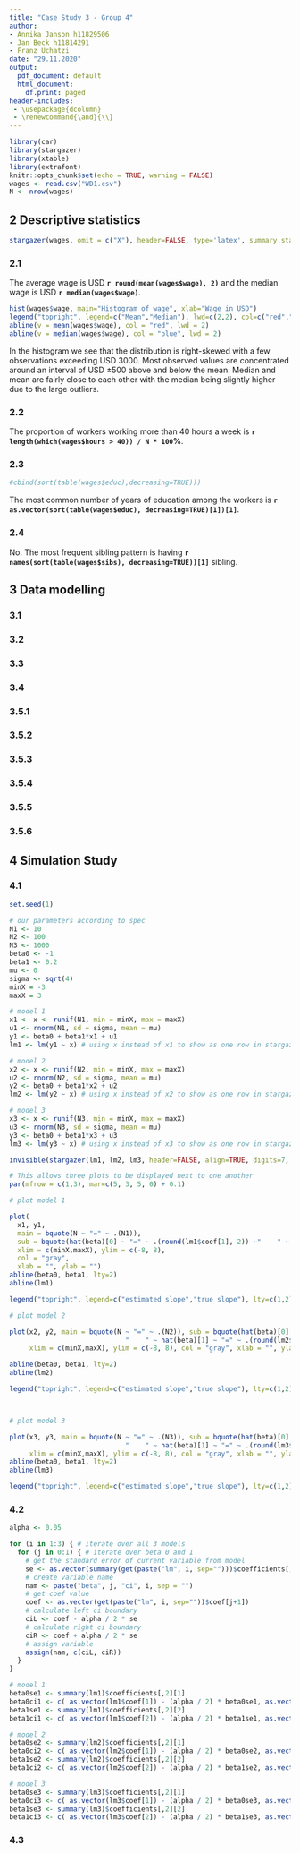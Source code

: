 ```yaml
---
title: "Case Study 3 - Group 4"
author:
- Annika Janson h11829506
- Jan Beck h11814291
- Franz Uchatzi
date: "29.11.2020"
output:
  pdf_document: default
  html_document:
    df.print: paged
header-includes: 
 - \usepackage{dcolumn}
 - \renewcommand{\and}{\\}
---
```



```r
library(car)
library(stargazer)
library(xtable)
library(extrafont)
knitr::opts_chunk$set(echo = TRUE, warning = FALSE)
wages <- read.csv("WD1.csv")
N <- nrow(wages)
```

## 2 Descriptive statistics

```r
stargazer(wages, omit = c("X"), header=FALSE, type='latex', summary.stat=c('mean', 'sd', 'median', 'min', 'max'), title='Summary statistics', align=TRUE)
```
\newpage
### 2.1

The average wage is USD __`r round(mean(wages$wage), 2)`__ and the median wage is USD __`r median(wages$wage)`__.

```r
hist(wages$wage, main="Histogram of wage", xlab="Wage in USD")
legend("topright", legend=c("Mean","Median"), lwd=c(2,2), col=c("red","blue"))
abline(v = mean(wages$wage), col = "red", lwd = 2)
abline(v = median(wages$wage), col = "blue", lwd = 2)

```

In the histogram we see that the distribution is right-skewed with a few observations exceeding USD 3000. Most observed values are concentrated around an interval of USD ±500 above and below the mean. Median and mean are fairly close to each other with the median being slightly higher due to the large outliers.

### 2.2

The proportion of workers working more than 40 hours a week is __`r length(which(wages$hours > 40)) / N * 100`%__.

### 2.3

```r
#cbind(sort(table(wages$educ),decreasing=TRUE)))
```

The most common number of years of education among the workers is __`r as.vector(sort(table(wages$educ), decreasing=TRUE)[1])[1]`__.

### 2.4

No. The most frequent sibling pattern is having __`r names(sort(table(wages$sibs), decreasing=TRUE))[1]`__ sibling.

\newpage
## 3 Data modelling

### 3.1

### 3.2

### 3.3

### 3.4

### 3.5.1

### 3.5.2

### 3.5.3

### 3.5.4

### 3.5.5

### 3.5.6


\newpage

## 4 Simulation Study

### 4.1 

```r
set.seed(1)

# our parameters according to spec
N1 <- 10
N2 <- 100
N3 <- 1000
beta0 <- -1
beta1 <- 0.2
mu <- 0
sigma <- sqrt(4)
minX = -3
maxX = 3

# model 1
x1 <- x <- runif(N1, min = minX, max = maxX)
u1 <- rnorm(N1, sd = sigma, mean = mu)
y1 <- beta0 + beta1*x1 + u1
lm1 <- lm(y1 ~ x) # using x instead of x1 to show as one row in stargazer output 

# model 2
x2 <- x <- runif(N2, min = minX, max = maxX)
u2 <- rnorm(N2, sd = sigma, mean = mu)
y2 <- beta0 + beta1*x2 + u2
lm2 <- lm(y2 ~ x) # using x instead of x2 to show as one row in stargazer output

# model 3
x3 <- x <- runif(N3, min = minX, max = maxX)
u3 <- rnorm(N3, sd = sigma, mean = mu)
y3 <- beta0 + beta1*x3 + u3
lm3 <- lm(y3 ~ x) # using x instead of x3 to show as one row in stargazer output

```


```r

invisible(stargazer(lm1, lm2, lm3, header=FALSE, align=TRUE, digits=7, title="Model comparison"))

```




```r

# This allows three plots to be displayed next to one another
par(mfrow = c(1,3), mar=c(5, 3, 5, 0) + 0.1)

# plot model 1

plot(
  x1, y1, 
  main = bquote(N ~ "=" ~ .(N1)), 
  sub = bquote(hat(beta)[0] ~ "=" ~ .(round(lm1$coef[1], 2)) ~"    " ~ hat(beta)[1] ~ "=" ~ .(round(lm1$coef[2], 2))),
  xlim = c(minX,maxX), ylim = c(-8, 8), 
  col = "gray", 
  xlab = "", ylab = "")
abline(beta0, beta1, lty=2)
abline(lm1)

legend("topright", legend=c("estimated slope","true slope"), lty=c(1,2))

# plot model 2

plot(x2, y2, main = bquote(N ~ "=" ~ .(N2)), sub = bquote(hat(beta)[0] ~ "=" ~ .(round(lm2$coef[1], 2)) ~
                             "    " ~ hat(beta)[1] ~ "=" ~ .(round(lm2$coef[2], 2))),
     xlim = c(minX,maxX), ylim = c(-8, 8), col = "gray", xlab = "", ylab = "")

abline(beta0, beta1, lty=2)
abline(lm2)

legend("topright", legend=c("estimated slope","true slope"), lty=c(1,2))



# plot model 3

plot(x3, y3, main = bquote(N ~ "=" ~ .(N3)), sub = bquote(hat(beta)[0] ~ "=" ~ .(round(lm3$coef[1], 2)) ~
                             "    " ~ hat(beta)[1] ~ "=" ~ .(round(lm3$coef[2], 2))),
     xlim = c(minX,maxX), ylim = c(-8, 8), col = "gray", xlab = "", ylab = "")
abline(beta0, beta1, lty=2)
abline(lm3)

legend("topright", legend=c("estimated slope","true slope"), lty=c(1,2))


```


### 4.2

```r

alpha <- 0.05

for (i in 1:3) { # iterate over all 3 models
  for (j in 0:1) { # iterate over beta 0 and 1
    # get the standard error of current variable from model
    se <- as.vector(summary(get(paste("lm", i, sep="")))$coefficients[,2][j+1])
    # create variable name
    nam <- paste("beta", j, "ci", i, sep = "")
    # get coef value
    coef <- as.vector(get(paste("lm", i, sep=""))$coef[j+1])
    # calculate left ci boundary
    ciL <- coef - alpha / 2 * se
    # calculate right ci boundary
    ciR <- coef + alpha / 2 * se
    # assign variable 
    assign(nam, c(ciL, ciR))
  }
}

# model 1
beta0se1 <- summary(lm1)$coefficients[,2][1]
beta0ci1 <- c( as.vector(lm1$coef[1]) - (alpha / 2) * beta0se1, as.vector(lm1$coef[1]) + (alpha / 2) * beta0se1 )
beta1se1 <- summary(lm1)$coefficients[,2][2]
beta1ci1 <- c( as.vector(lm1$coef[2]) - (alpha / 2) * beta1se1, as.vector(lm1$coef[2]) + (alpha / 2) * beta1se1 )

# model 2
beta0se2 <- summary(lm2)$coefficients[,2][1]
beta0ci2 <- c( as.vector(lm2$coef[1]) - (alpha / 2) * beta0se2, as.vector(lm2$coef[1]) + (alpha / 2) * beta0se2 )
beta1se2 <- summary(lm2)$coefficients[,2][2]
beta1ci2 <- c( as.vector(lm2$coef[2]) - (alpha / 2) * beta1se2, as.vector(lm2$coef[2]) + (alpha / 2) * beta1se2 )

# model 3
beta0se3 <- summary(lm3)$coefficients[,2][1]
beta0ci3 <- c( as.vector(lm3$coef[1]) - (alpha / 2) * beta0se3, as.vector(lm3$coef[1]) + (alpha / 2) * beta0se3 )
beta1se3 <- summary(lm3)$coefficients[,2][2]
beta1ci3 <- c( as.vector(lm3$coef[2]) - (alpha / 2) * beta1se3, as.vector(lm3$coef[2]) + (alpha / 2) * beta1se3 )

```

### 4.3